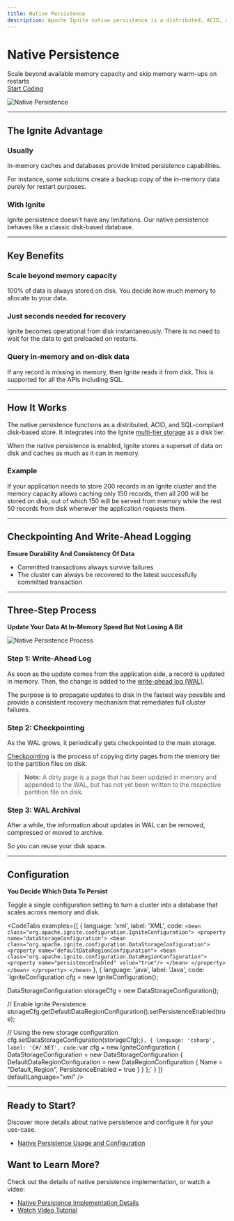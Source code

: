 ```yaml
---
title: Native Persistence
description: Apache Ignite native persistence is a distributed, ACID, and SQL-compliant disk-based store. It lets Ignite store more data on disk than it can cache in memory and enables fast cluster restarts.
---
```



# Native Persistence

<div className="hero-subtitle">
Scale beyond available memory capacity and skip memory warm-ups on restarts
</div>

<div className="hero-actions">
  <a href="https://ignite.apache.org/docs/latest/index" className="button button--primary">
    Start Coding
  </a>
</div>

![Native Persistence](/img/features/native-header.svg)

---

## The Ignite Advantage

<div style={{display: 'grid', gridTemplateColumns: '1fr 1fr', gap: '2rem', margin: '2rem 0'}}>

<div>

### Usually

In-memory caches and databases provide limited persistence capabilities.

For instance, some solutions create a backup copy of the in-memory data purely for restart purposes.

</div>

<div>

### With Ignite

Ignite persistence doesn't have any limitations. Our native persistence behaves like a classic disk-based database.

</div>

</div>

---

## Key Benefits

<div style={{display: 'grid', gridTemplateColumns: 'repeat(auto-fit, minmax(250px, 1fr))', gap: '2rem', margin: '3rem 0'}}>

<div>

### Scale beyond memory capacity

100% of data is always stored on disk. You decide how much memory to allocate to your data.

</div>

<div>

### Just seconds needed for recovery

Ignite becomes operational from disk instantaneously. There is no need to wait for the data to get preloaded on restarts.

</div>

<div>

### Query in-memory and on-disk data

If any record is missing in memory, then Ignite reads it from disk. This is supported for all the APIs including SQL.

</div>

</div>

---

## How It Works

The native persistence functions as a distributed, ACID, and SQL-compliant disk-based store. It integrates into the Ignite [multi-tier storage](/architecture/multi-tier-storage) as a disk tier.

When the native persistence is enabled, Ignite stores a superset of data on disk and caches as much as it can in memory.

### Example

If your application needs to store 200 records in an Ignite cluster and the memory capacity allows caching only 150 records, then all 200 will be stored on disk, out of which 150 will be served from memory while the rest 50 records from disk whenever the application requests them.

---

## Checkpointing And Write-Ahead Logging

**Ensure Durability And Consistency Of Data**

- Committed transactions always survive failures
- The cluster can always be recovered to the latest successfully committed transaction

---

## Three-Step Process

**Update Your Data At In-Memory Speed But Not Losing A Bit**

![Native Persistence Process](/img/features/native-stepspic.svg)

### Step 1: Write-Ahead Log

As soon as the update comes from the application side, a record is updated in memory. Then, the change is added to the [write-ahead log (WAL)](https://ignite.apache.org/docs/latest/persistence/native-persistence.html#write-ahead-log).

The purpose is to propagate updates to disk in the fastest way possible and provide a consistent recovery mechanism that remediates full cluster failures.

### Step 2: Checkpointing

As the WAL grows, it periodically gets checkpointed to the main storage.

[Checkpointing](https://ignite.apache.org/docs/latest/persistence/native-persistence.html#checkpointing) is the process of copying dirty pages from the memory tier to the partition files on disk.

> **Note:** A dirty page is a page that has been updated in memory and appended to the WAL, but has not yet been written to the respective partition file on disk.

### Step 3: WAL Archival

After a while, the information about updates in WAL can be removed, compressed or moved to archive.

So you can reuse your disk space.

---

## Configuration

**You Decide Which Data To Persist**

Toggle a single configuration setting to turn a cluster into a database that scales across memory and disk.

<CodeTabs
  examples={[
    {
      language: 'xml',
      label: 'XML',
      code: `<bean class="org.apache.ignite.configuration.IgniteConfiguration">
    <property name="dataStorageConfiguration">
        <bean class="org.apache.ignite.configuration.DataStorageConfiguration">
            <property name="defaultDataRegionConfiguration">
                <bean class="org.apache.ignite.configuration.DataRegionConfiguration">
                    <property name="persistenceEnabled" value="true"/>
                </bean>
            </property>
        </bean>
    </property>
</bean>`
    },
    {
      language: 'java',
      label: 'Java',
      code: `IgniteConfiguration cfg = new IgniteConfiguration();

DataStorageConfiguration storageCfg = new DataStorageConfiguration();

// Enable Ignite Persistence
storageCfg.getDefaultDataRegionConfiguration().setPersistenceEnabled(true);

// Using the new storage configuration
cfg.setDataStorageConfiguration(storageCfg);`
    },
    {
      language: 'csharp',
      label: 'C#/.NET',
      code: `var cfg = new IgniteConfiguration
{
    DataStorageConfiguration = new DataStorageConfiguration
    {
        DefaultDataRegionConfiguration = new DataRegionConfiguration
        {
            Name = "Default_Region",
            PersistenceEnabled = true
        }
    }
};`
    }
  ]}
  defaultLanguage="xml"
/>

---

## Ready to Start?

Discover more details about native persistence and configure it for your use-case.

- [Native Persistence Usage and Configuration](https://ignite.apache.org/docs/latest/persistence/native-persistence)

## Want to Learn More?

Check out the details of native persistence implementation, or watch a video:

- [Native Persistence Implementation Details](https://cwiki.apache.org/confluence/display/IGNITE/Ignite+Persistent+Store+-+under+the+hood)
- [Watch Video Tutorial](https://www.youtube.com/watch?v=6Yg5QW-XFVc&list=PLMc7NR20hA-I2EfyXeaSRHY5dRFtK_NF0&index=6)

